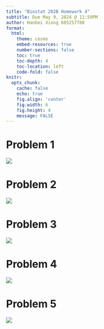 ```yaml
---
title: "Biostat 202B Homework 4"
subtitle: Due May 9, 2024 @ 11:59PM
author: Hanbei Xiong 605257780
format:
  html:
    theme: cosmo
    embed-resources: true
    number-sections: false
    toc: true
    toc-depth: 4
    toc-location: left
    code-fold: false
knitr:
  opts_chunk: 
    cache: false    
    echo: true
    fig.align: 'center'
    fig.width: 6
    fig.height: 4
    message: FALSE
---
```


# Problem 1

![](images/WeChatdc756ad85de0953deeba2279d8ed84e3.png)

# Problem 2

![](images/WeChat9d5b7bd96583bb460eca785c7707df89.png)

# Problem 3

![](images/WeChat148f82f71bc30948d320dc3ccd453566.png)

# Problem 4

![](images/WeChatbcc81bbad8a5d90332bc25f73164ad3c.png)

# Problem 5

![](images/WeChatba4b7e235fde8682af890284f8b5ddc0.png)
